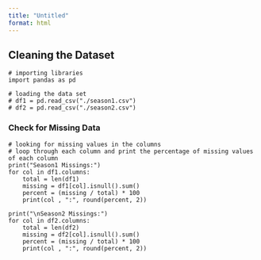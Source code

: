 ```yaml
---
title: "Untitled"
format: html
---
```


## Cleaning the Dataset
```
# importing libraries
import pandas as pd 

# loading the data set
# df1 = pd.read_csv("./season1.csv")
# df2 = pd.read_csv("./season2.csv")
``` 

### Check for Missing Data
```
# looking for missing values in the columns 
# loop through each column and print the percentage of missing values of each column
print("Season1 Missings:")
for col in df1.columns:
    total = len(df1)
    missing = df1[col].isnull().sum()
    percent = (missing / total) * 100
    print(col , ":", round(percent, 2))

print("\nSeason2 Missings:")
for col in df2.columns:
    total = len(df2)
    missing = df2[col].isnull().sum()
    percent = (missing / total) * 100
    print(col , ":", round(percent, 2))
```
